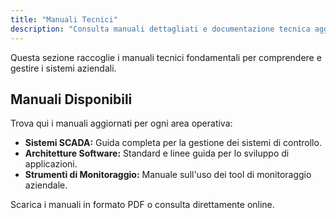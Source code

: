```yaml
---
title: "Manuali Tecnici"
description: "Consulta manuali dettagliati e documentazione tecnica aggiornata."
---
```


<Callout icon="📘" type="info">

Questa sezione raccoglie i manuali tecnici fondamentali per comprendere e gestire i sistemi aziendali.

</Callout>

## Manuali Disponibili

Trova qui i manuali aggiornati per ogni area operativa:

- **Sistemi SCADA:** Guida completa per la gestione dei sistemi di controllo.
- **Architetture Software:** Standard e linee guida per lo sviluppo di applicazioni.
- **Strumenti di Monitoraggio:** Manuale sull'uso dei tool di monitoraggio aziendale.

Scarica i manuali in formato PDF o consulta direttamente online.
